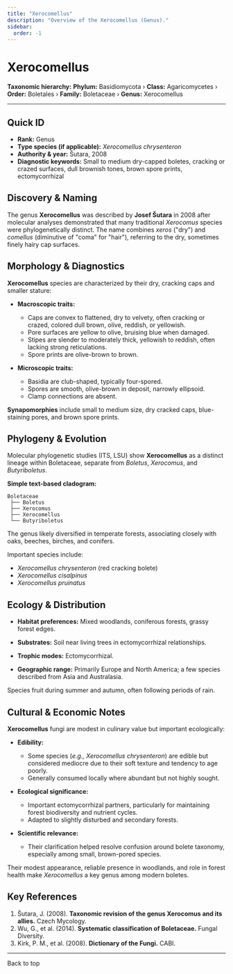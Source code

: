 ```yaml
---
title: "Xerocomellus"
description: "Overview of the Xerocomellus (Genus)."
sidebar:
  order: -1
---
```



# Xerocomellus <Badge variant="note" text="Genus" />

**Taxonomic hierarchy:** **Phylum:** Basidiomycota › **Class:** Agaricomycetes › **Order:** Boletales › **Family:** Boletaceae › **Genus:** Xerocomellus

---

## Quick ID
* **Rank:** Genus  
* **Type species (if applicable):** _Xerocomellus chrysenteron_  
* **Authority & year:** Šutara, 2008  
* **Diagnostic keywords:** Small to medium dry-capped boletes, cracking or crazed surfaces, dull brownish tones, brown spore prints, ectomycorrhizal  

## Discovery & Naming
The genus **Xerocomellus** was described by **Josef Šutara** in 2008 after molecular analyses demonstrated that many traditional _Xerocomus_ species were phylogenetically distinct. The name combines _xeros_ ("dry") and _comellus_ (diminutive of "coma" for "hair"), referring to the dry, sometimes finely hairy cap surfaces.

## Morphology & Diagnostics
**Xerocomellus** species are characterized by their dry, cracking caps and smaller stature:

- **Macroscopic traits:**
  - Caps are convex to flattened, dry to velvety, often cracking or crazed, colored dull brown, olive, reddish, or yellowish.
  - Pore surfaces are yellow to olive, bruising blue when damaged.
  - Stipes are slender to moderately thick, yellowish to reddish, often lacking strong reticulations.
  - Spore prints are olive-brown to brown.

- **Microscopic traits:**
  - Basidia are club-shaped, typically four-spored.
  - Spores are smooth, olive-brown in deposit, narrowly ellipsoid.
  - Clamp connections are absent.

**Synapomorphies** include small to medium size, dry cracked caps, blue-staining pores, and brown spore prints.

## Phylogeny & Evolution
Molecular phylogenetic studies (ITS, LSU) show **Xerocomellus** as a distinct lineage within Boletaceae, separate from _Boletus_, _Xerocomus_, and _Butyriboletus_.

**Simple text-based cladogram:**
```
Boletaceae
 ├── Boletus
 ├── Xerocomus
 ├── Xerocomellus
 └── Butyriboletus
```
The genus likely diversified in temperate forests, associating closely with oaks, beeches, birches, and conifers.

Important species include:

- _Xerocomellus chrysenteron_ (red cracking bolete)
- _Xerocomellus cisalpinus_
- _Xerocomellus pruinatus_

## Ecology & Distribution
- **Habitat preferences:** Mixed woodlands, coniferous forests, grassy forest edges.
- **Substrates:** Soil near living trees in ectomycorrhizal relationships.
- **Trophic modes:** Ectomycorrhizal.

- **Geographic range:** Primarily Europe and North America; a few species described from Asia and Australasia.

Species fruit during summer and autumn, often following periods of rain.

## Cultural & Economic Notes
**Xerocomellus** fungi are modest in culinary value but important ecologically:

- **Edibility:**
  - Some species (_e.g., Xerocomellus chrysenteron_) are edible but considered mediocre due to their soft texture and tendency to age poorly.
  - Generally consumed locally where abundant but not highly sought.

- **Ecological significance:**
  - Important ectomycorrhizal partners, particularly for maintaining forest biodiversity and nutrient cycles.
  - Adapted to slightly disturbed and secondary forests.

- **Scientific relevance:**
  - Their clarification helped resolve confusion around bolete taxonomy, especially among small, brown-pored species.

Their modest appearance, reliable presence in woodlands, and role in forest health make _Xerocomellus_ a key genus among modern boletes.

## Key References
1. Šutara, J. (2008). **Taxonomic revision of the genus Xerocomus and its allies.** Czech Mycology.  
2. Wu, G., et al. (2014). **Systematic classification of Boletaceae.** Fungal Diversity.  
3. Kirk, P. M., et al. (2008). **Dictionary of the Fungi.** CABI.  

---

<LinkButton href="#top" variant="minimal" icon="arrow-up">
  Back to top
</LinkButton>

